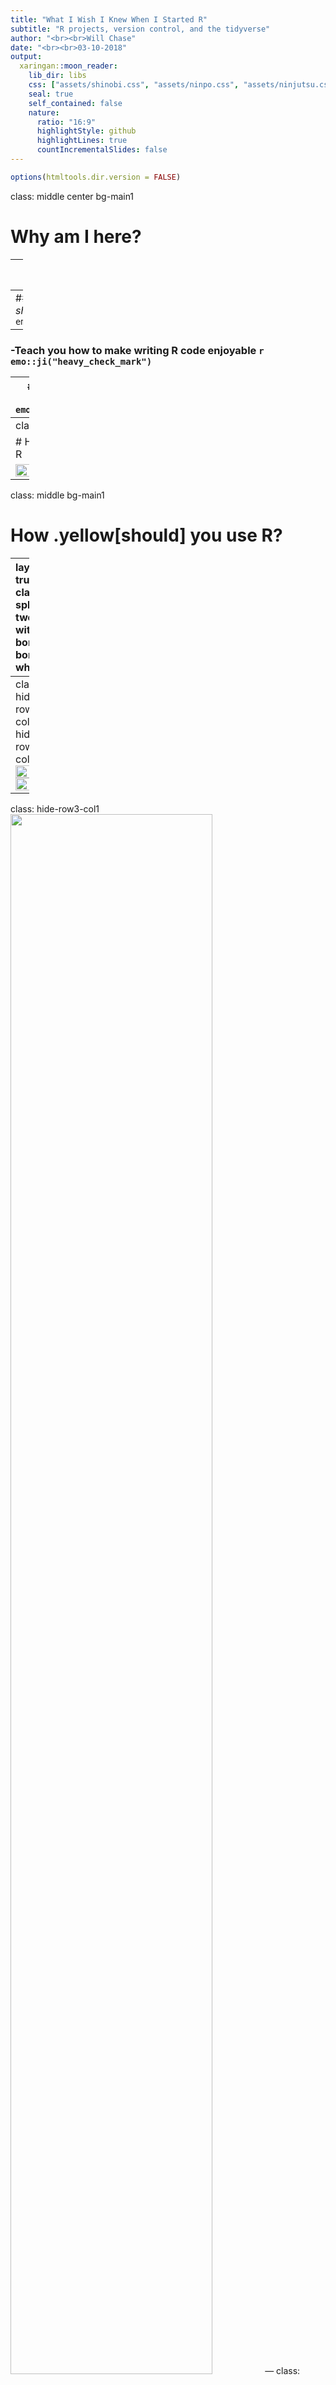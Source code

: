 ```yaml
---
title: "What I Wish I Knew When I Started R"
subtitle: "R projects, version control, and the tidyverse"
author: "<br><br>Will Chase"
date: "<br><br>03-10-2018"
output:
  xaringan::moon_reader:
    lib_dir: libs
    css: ["assets/shinobi.css", "assets/ninpo.css", "assets/ninjutsu.css"]
    seal: true
    self_contained: false
    nature:
      ratio: "16:9"
      highlightStyle: github
      highlightLines: true
      countIncrementalSlides: false
---
```


```r
options(htmltools.dir.version = FALSE)
```

class: middle center bg-main1

# Why am I here?

--
### -Teach you how to code in R `r emo::ji("x")`

--
### -Teach you how you *should* use R `r emo::ji("heavy_check_mark")`

--
### -Teach you how to make writing R code enjoyable `r emo::ji("heavy_check_mark")`

--
### -Teach you how to learn R `r emo::ji("heavy_check_mark")`

---
class: middle bg-main1

# How most academics learn R

<img src="slide_img/throw_into_pool.gif" width=50%>

---
class: middle bg-main1

# How .yellow[should] you use R?

---
layout: true
class: split-two with-border border-white

.column[
  .split-three[
  .row.bg-main1[.content.font2[
Write .yellow[organized] and .yellow[portable] R code
  ]]
  .row.bg-main2[.content.font2[
Write .yellow[readable] R code
  ]]
  .row.bg-main3[.content.font2[
Document, share, and .yellow[learn] more R code
]]
]]

.column.bg-main1[.content.center.vmiddle[
{{content}}
]]

---
class: hide-row2-col1 hide-row3-col1
<img src="slide_img/R_project.png" width=80%>
<img src="slide_img/github.png" width=80%>
---
class: hide-row3-col1
<img src="slide_img/tidyverse.png" width=80%>
---
class:
<img src="slide_img/twitter.jpg" width=40%>
<img src="slide_img/r4ds.png" width=40%>
<img src="slide_img/stack_overflow.png" width=40%>
---
class: fade-row2-col1 fade-row3-col1
---
layout: false
class: bg-main1

# Making your R work .yellow[organized] and .yellow[portable]
.blockquote.font_large[
One day you will need to quit R, go do something else and return to your analysis later.</br></br>
One day you will have multiple analyses going that use R and you want to keep them separate.</br></br>
One day you will need to bring data from the outside world into R and send numerical results and figures from R back    out into the world.</br>
]
 
---
class: bg-main1

# Making your R work .yellow[organized] and .yellow[portable]
.blockquote.font_large[
One day you will need to quit R, go do something else and return to your analysis later.</br></br>
One day you will have multiple analyses going that use R and you want to keep them separate.</br></br>
One day you will need to bring data from the outside world into R and send numerical results and figures from R back    out into the world.</br>
</br> 
</br>
To handle these real life situations, you need to make two decisions:</br>
]
 
---
class: bg-main1

# Making your R work .yellow[organized] and .yellow[portable]
.blockquote.font_large[
One day you will need to quit R, go do something else and return to your analysis later.</br></br>
One day you will have multiple analyses going that use R and you want to keep them separate.</br></br>
One day you will need to bring data from the outside world into R and send numerical results and figures from R back    out into the world.</br>
</br> 
</br>
To handle these real life situations, you need to make two decisions:</br>
1. What about your analysis is “real”, i.e. you will save it as your lasting record of what happened?</br>
]
 
---
class: bg-main1

# Making your R work .yellow[organized] and .yellow[portable]
.blockquote.font_large[
One day you will need to quit R, go do something else and return to your analysis later.</br></br>
One day you will have multiple analyses going that use R and you want to keep them separate.</br></br>
One day you will need to bring data from the outside world into R and send numerical results and figures from R back    out into the world.</br>
</br> 
</br>
To handle these real life situations, you need to make two decisions:</br>
1. What about your analysis is “real”, i.e. you will save it as your lasting record of what happened?</br>
2. Where does your analysis “live”?</br>
</br>
-_Jenny Bryan_
]
 
---
class: bg-main1

# Making your R work .yellow[organized] and .yellow[portable]
##What about your analysis is .yellow["real"]
</br>
-"Interactive" typing of your code
--
```r
x <- 5
y <- 10

x + y
```
--
</br>
-Saving your code as a script <-- .yellow["real"]
</br>
--
.center[<img src="slide_img/script.png" width=40%>]
---
class: bg-main1

# Making your R work .yellow[organized] and .yellow[portable]
##Where does your analysis .yellow["live"]
</br>
</br>
</br>
###Setting your working directory (path)
</br>
</br>
`setwd(C:/users/will/my_data)`
</br>
</br>
`getwd()`
---
class: bg-main1

#What do you do when you open R?
</br>
</br>
--
.float-left[<img src="slide_img/IT_doggo.jpg" width=50%>]
--
.float-right[<img src="slide_img/gandalf.jpg" width = 50%>]
---
class: bg-main1

.float-left[<img src="slide_img/bad_files.png" width=50%>]
--
.float-right[<img src="slide_img/where_is_my_data.png" width=50%>]
--
</br>
</br>
.font_large[`setwd(will/folder-that-only-exists-on-this-computer)`]

---
class: bg-main1 vmiddle center

<img src="slide_img/matrix.jpg" width=50%>
---
class: split-25 bg-main1 with-border

.row[
#What .yellow[should] you do when you open R?]
.row[
  .split-three.with-border[
  .column.bg-orange[.content[
#Open (or make) an R project
<img src="slide_img/R_project_mine.png" width=40%>
<img src="slide_img/open_project.png" width=40%>
    ]]
  .column[.content[
  
  ]]
  .column[.content[
  
  ]]
]]
---
class: bg-main1

#What is an R project?
.font_large[
+ A way to keep all files (scripts, inputs, figures) associated with a project organized in one place</br></br>

]
---
class: bg-main1

#What is an R project?
.font_large[
+ A way to keep all files (scripts, inputs, figures) associated with a project organized in one place</br></br>
+ Many useful options for saving your R history or environment</br></br>

]
---
class: bg-main1

#What is an R project?
.font_large[
+ A way to keep all files (scripts, inputs, figures) associated with a project organized in one place</br></br>
+ Many useful options for saving your R history or environment</br></br>
+ keeps your files and scripts in a centralized working directory</br></br>

]
---
class: bg-main1

#What is an R project?
.font_large[
+ A way to keep all files (scripts, inputs, figures) associated with a project organized in one place</br></br>
+ Many useful options for saving your R history or environment</br></br>
+ keeps your files and scripts in a centralized working directory</br></br>
+ allows for version control and portability</br>
]
---
class: bg-main1

#What is an R project?
.font_large[
+ A way to keep all files (scripts, inputs, figures) associated with a project organized in one place</br></br>
+ Many useful options for saving your R history or environment</br></br>
+ keeps your files and scripts in a centralized working directory</br></br>
+ allows for version control and portability</br>
]
<img src="slide_img/R_project_mine.png" width=40%>
<img src="slide_img/open_project.png" width=40%>
---
class: split-25 bg-main1 fade-row2-col1 with-border

.row[
#What .yellow[should] you do when you open R?]
.row[
  .split-three.with-border[
  .column[.content[
#Open (or make) an R project
<img src="slide_img/R_project_mine.png" width=40%>
<img src="slide_img/open_project.png" width=40%>
    ]]
  .column.bg-orange[.content[
#git pull
.center[<img src="slide_img/github.png" width=70%>]
  ]]
  .column[.content[
  
  ]]
]]
---
class: bg-main1 vmiddle

<img src="slide_img/doggo_version_control.jpg" width=40%>
---
class: bg-main1 
#What is version control?
--
.center[<img src="slide_img/final_final.jpg" width=60%>]
---
class: bg-main1 vmiddle center
<img src="slide_img/version_control.png" width=80%>
---
class: bg-main1
#Integrate GitHub with R projects

.float-left[<img src="slide_img/project_options.png" width=50%>]
--
.float-right[<img src="slide_img/git_R.png" width=50%>]
--
.font_large[This guide by Hadley Wickham is my all-time favorite explanation of git/github and how it integrates with R]
</br>
</br>
.font_large[<a href="http://r-pkgs.had.co.nz/git.html" target="_blank">http://r-pkgs.had.co.nz/git.html</a>]
---
class: split-25 bg-main1 fade-row2-col1 fade-row2-col2 with-border

.row[
#What .yellow[should] you do when you open R?]
.row[
  .split-three.with-border[
  .column[.content[
#Open (or make) an R project
<img src="slide_img/R_project_mine.png" width=40%>
<img src="slide_img/open_project.png" width=40%>
    ]]
  .column[.content[
#git pull
.center[<img src="slide_img/github.png" width=70%>]
  ]]
  .column.bg-orange[.content[
#Write code, save scripts and results, commit change, and push to github
  
  ]]
]]
---
class: bg-main1 
#Now, just write the code...
</br>
</br>
--
.center[<img src="slide_img/draw_owl.jpg_large" width=50%>]
---
class: split-two with-border border-white fade-row1-col1 fade-row3-col1

.column[
  .split-three[
  .row.bg-main1[.content.font2[
Write .yellow[organized] and .yellow[portable] R code
  ]]
  .row.bg-main2[.content.font2[
Write .yellow[readable] R code
  ]]
  .row.bg-main3[.content.font2[
Document, share, and .yellow[learn] more R code
]]
]]

.column.bg-main1[.content.center.vmiddle[
<img src="slide_img/tidyverse.png" width=80%>
]]
---
class: bg-main1
#What is the .yellow[tidyverse?]
</br>
</br>
.center[<img src="slide_img/tidy_workflow.png" width=60%>]
---
class: bg-main1
#What is the .yellow[tidyverse?]
</br>
</br>
.center[<img src="slide_img/tidy_data.jpg" width=60%>]
---
class: bg-main1
#Why use the .yellow[tidyverse?]
</br>
</br>
.font_large[
+ Makes coding simpler
]
---
class: bg-main1
#Why use the .yellow[tidyverse?]
</br>
</br>
.font_large[
+ Makes coding simpler
</br>
</br>
+ Makes code human-readable
]
---
class: bg-main1
#Why use the .yellow[tidyverse?]
</br>
</br>
.font_large[
+ Makes coding simpler
</br>
</br>
+ Makes code human-readable
</br>
</br>
+ Makes coding more fun and enjoyable
]
---